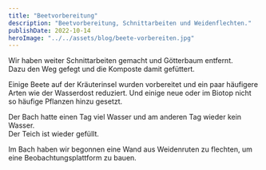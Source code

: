 ```yaml
---
title: "Beetvorbereitung"
description: "Beetvorbereitung, Schnittarbeiten und Weidenflechten."
publishDate: 2022-10-14
heroImage: "../../assets/blog/beete-vorbereiten.jpg"
---
```



Wir haben weiter Schnittarbeiten gemacht und Götterbaum entfernt.  
Dazu den Weg gefegt und die Komposte damit gefüttert.

Einige Beete auf der Kräuterinsel wurden vorbereitet und ein paar häufigere Arten wie der Wasserdost reduziert.
Und einige neue oder im Biotop nicht so häufige Pflanzen hinzu gesetzt.

Der Bach hatte einen Tag viel Wasser und am anderen Tag wieder kein Wasser.  
Der Teich ist wieder gefüllt.

Im Bach haben wir begonnen eine Wand aus Weidenruten zu flechten, um eine Beobachtungsplattform zu bauen.
